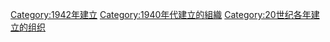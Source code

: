 {{Cat topic in year|topic=建立的組織|year=1942}}

[[Category:1942年建立|Category:1942年建立]]
[[Category:1940年代建立的組織|Category:1940年代建立的組織]]
[[Category:20世纪各年建立的组织|Category:20世纪各年建立的组织]]